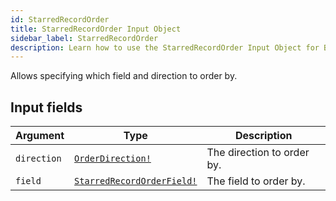 ```yaml
---
id: StarredRecordOrder
title: StarredRecordOrder Input Object
sidebar_label: StarredRecordOrder
description: Learn how to use the StarredRecordOrder Input Object for Builder's API.
---
```


Allows specifying which field and direction to order by.

## Input fields

| Argument    | Type                                                                      | Description                |
| ----------- | ------------------------------------------------------------------------- | -------------------------- |
| `direction` | [`OrderDirection!`](/self-managed/composer/builder/api/schema/enum/OrderDirection.mdx)                   | The direction to order by. |
| `field`     | [`StarredRecordOrderField!`](/self-managed/composer/builder/api/schema/enum/StarredRecordOrderField.mdx) | The field to order by.     |
